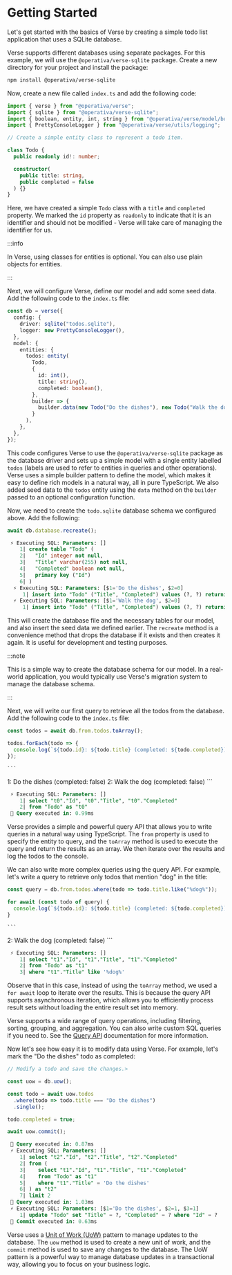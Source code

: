 
# Getting Started

Let's get started with the basics of Verse by creating a simple todo list application that uses a SQLite database.

Verse supports different databases using separate packages. For this example, we will use the `@operativa/verse-sqlite` package. Create a new directory for your project and install the package:

```bash npm2yarn
npm install @operativa/verse-sqlite
```

Now, create a new file called `index.ts` and add the following code:

```ts include ./apps/snippets/src/basic.ts:1-15 showLineNumbers
import { verse } from "@operativa/verse";
import { sqlite } from "@operativa/verse-sqlite";
import { boolean, entity, int, string } from "@operativa/verse/model/builder";
import { PrettyConsoleLogger } from "@operativa/verse/utils/logging";

// Create a simple entity class to represent a todo item.

class Todo {
  public readonly id!: number;

  constructor(
    public title: string,
    public completed = false
  ) {}
}
```

Here, we have created a simple `Todo` class with a `title` and `completed` property. We marked the `id` property as `readonly` to indicate that it is an identifier and should not be modified - Verse will take care of managing the identifier for us.

:::info

In Verse, using classes for entities is optional. You can also use plain objects for entities.

:::

Next, we will configure Verse, define our model and add some seed data. Add the following code to the `index.ts` file:

```ts include ./apps/snippets/src/basic.ts:19-39 showLineNumbers
const db = verse({
  config: {
    driver: sqlite("todos.sqlite"),
    logger: new PrettyConsoleLogger(),
  },
  model: {
    entities: {
      todos: entity(
        Todo,
        {
          id: int(),
          title: string(),
          completed: boolean(),
        },
        builder => {
          builder.data(new Todo("Do the dishes"), new Todo("Walk the dog"));
        }
      ),
    },
  },
});
```

This code configures Verse to use the `@operativa/verse-sqlite` package as the database driver and sets up a simple model with a single entity labelled `todos` (labels are used to refer to entities in queries and other operations). Verse uses a simple builder pattern to define the model, which makes it easy to define rich models in a natural way, all in pure TypeScript. We also added seed data to the `todos` entity using the `data` method on the `builder` passed to an optional configuration function.

Now, we need to create the `todo.sqlite` database schema we configured above. Add the following:

<Tabs>
  <TabItem value="ts" label="Typescript" default>

```ts include ./apps/snippets/src/basic.ts:43-43 showLineNumbers
await db.database.recreate();
```

  </TabItem>
  <TabItem value="sql" label="Console Log">

```sql
 ⚡️ Executing SQL: Parameters: []
    1| create table "Todo" (
    2|   "Id" integer not null,
    3|   "Title" varchar(255) not null,
    4|   "Completed" boolean not null,
    5|   primary key ("Id")
    6| )
  ⚡️ Executing SQL: Parameters: [$1='Do the dishes', $2=0]
     1| insert into "Todo" ("Title", "Completed") values (?, ?) returning "Id"
  ⚡️ Executing SQL: Parameters: [$1='Walk the dog', $2=0]
     1| insert into "Todo" ("Title", "Completed") values (?, ?) returning "Id"
```

  </TabItem>
</Tabs>

This will create the database file and the necessary tables for our model, and also insert the seed data we defined earlier. The `recreate` method is a convenience method that drops the database if it exists and then creates it again. It is useful for development and testing purposes.

:::note

This is a simple way to create the database schema for our model. In a real-world application, you would typically use Verse's migration system to manage the database schema.

:::

Next, we will write our first query to retrieve all the todos from the database. Add the following code to the `index.ts` file:

<Tabs>
  <TabItem value="ts" label="Typescript" default>

```ts include ./apps/snippets/src/basic.ts:47-51 showLineNumbers
const todos = await db.from.todos.toArray();

todos.forEach(todo => {
  console.log(`${todo.id}: ${todo.title} (completed: ${todo.completed})`);
});
```
  </TabItem>
  <TabItem value="out" label="Output">

    ```
1: Do the dishes (completed: false)
2: Walk the dog (completed: false)
    ```

  </TabItem>
  <TabItem value="sql" label="Console Log">

```sql
 ⚡️ Executing SQL: Parameters: []
    1| select "t0"."Id", "t0"."Title", "t0"."Completed"
    2| from "Todo" as "t0"
 🧭 Query executed in: 0.99ms
```

  </TabItem>
</Tabs>

Verse provides a simple and powerful query API that allows you to write queries in a natural way using TypeScript. The `from` property is used to specify the entity to query, and the `toArray` method is used to execute the query and return the results as an array. We then iterate over the results and log the todos to the console.

We can also write more complex queries using the query API. For example, let's write a query to retrieve only todos that mention "dog" in the title:

<Tabs>
  <TabItem value="ts" label="Typescript" default>

```ts include ./apps/snippets/src/basic.ts:55-59 showLineNumbers
const query = db.from.todos.where(todo => todo.title.like("%dog%"));

for await (const todo of query) {
  console.log(`${todo.id}: ${todo.title} (completed: ${todo.completed})`);
}
```
  </TabItem>
  <TabItem value="out" label="Output">

    ```
2: Walk the dog (completed: false)
    ```

  </TabItem>
  <TabItem value="sql" label="Console Log">

```sql
 ⚡️ Executing SQL: Parameters: []
    1| select "t1"."Id", "t1"."Title", "t1"."Completed"
    2| from "Todo" as "t1"
    3| where "t1"."Title" like '%dog%'
```

  </TabItem>
</Tabs>

Observe that in this case, instead of using the `toArray` method, we used a `for await` loop to iterate over the results. This is because the query API supports asynchronous iteration, which allows you to efficiently process result sets without loading the entire result set into memory.

Verse supports a wide range of query operations, including filtering, sorting, grouping, and aggregation. You can also write custom SQL queries if you need to. See the [Query API](/docs/api/query/queryable/classes/AsyncQueryable) documentation for more information.

Now let's see how easy it is to modify data using Verse. For example, let's mark the "Do the dishes" todo as completed:

<Tabs>
  <TabItem value="ts" label="Typescript" default>

```ts include ./apps/snippets/src/basic.ts:61-71 showLineNumbers
// Modify a todo and save the changes.>

const uow = db.uow();

const todo = await uow.todos
  .where(todo => todo.title === "Do the dishes")
  .single();

todo.completed = true;

await uow.commit();
```
  </TabItem>
  <TabItem value="sql" label="Console Log">

```sql
 🧭 Query executed in: 0.87ms
 ⚡️ Executing SQL: Parameters: []
    1| select "t2"."Id", "t2"."Title", "t2"."Completed"
    2| from (
    3|    select "t1"."Id", "t1"."Title", "t1"."Completed"
    4|    from "Todo" as "t1"
    5|    where "t1"."Title" = 'Do the dishes'
    6| ) as "t2"
    7| limit 2
 🧭 Query executed in: 1.03ms
 ⚡️ Executing SQL: Parameters: [$1='Do the dishes', $2=1, $3=1]
    1| update "Todo" set "Title" = ?, "Completed" = ? where "Id" = ?
 🧭 Commit executed in: 0.63ms
```

  </TabItem>
</Tabs>

Verse uses a [Unit of Work (UoW)](https://en.wikipedia.org/wiki/Unit_of_work) pattern to manage updates to the database. The `uow` method is used to create a new unit of work, and the `commit` method is used to save any changes to the database. The UoW pattern is a powerful way to manage database updates in a transactional way, allowing you to focus on your business logic.
